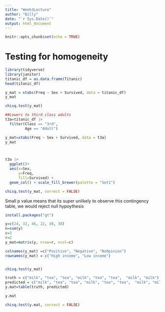 ```yaml
---
title: "Week3Lecture"
author: "Billy"
date: "`r Sys.Date()`"
output: html_document
---
```


```r
knitr::opts_chunk$set(echo = TRUE)
```

# Testing for homogeneity



```r
library(tidyverse)
library(janitor)
titanic_df = as.data.frame(Titanic)
head(titanic_df)


```

```r
y_mat = xtabs(Freq ~ Sex + Survived, data = titanic_df)
y_mat

chisq.test(y_mat)

##Lowers to third class adults
t3a=titanic_df |>
  filter(Class == "3rd",
         Age == "Adult")

y_mat=xtabs(Freq ~ Sex + Survived, data = t3a)
y_mat



t3a |>
  ggplot()+
  aes(x=Sex,
      y=Freq,
      fill=Survived) + 
  geom_col() + scale_fill_brewer(palette = "Set1")

chisq.test(y_mat, correct = FALSE)


```
Small p value means that its super unlikely to observe this contingency table, we would reject null hypoythesis

```r
install.packages("gt")

y=c(24, 32, 46, 22, 38, 38)
n=sum(y)
c=3
r=2
y_mat=matrix(y, nrow=r, ncol=c)

colnames(y_mat) =c("Positive", "Negative", "NoOpinion")
rownames(y_mat) = c("High income", "Low income")


chisq.test(y_mat)

```
```r

truth = c("milk", "tea", "tea", "milk", "tea", "tea",  "milk", "milk")
predicted = c("milk", "tea", "tea", "milk", "tea", "tea",  "milk", "milk")
y.mat=table(truth, predicted)

y.mat

chisq.test(y.mat, correct = FALSE)

```


 